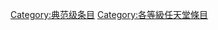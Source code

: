 {{catmore1|[[Wikipedia:电子游戏专题|Wikipedia:电子游戏专题]]}}
{{Articles by Quality|topic=任天堂|project=任天堂|format=toc}}
{{CategoryTOC}}
{{emptycat}}

[[Category:典范级条目|Category:典范级条目]]
[[Category:各等級任天堂條目|Category:各等級任天堂條目]]